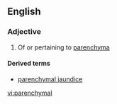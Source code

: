 ==English==

===Adjective===
{{en-adj|-}}

# Of or pertaining to [[parenchyma]]

====Derived terms====
*[[parenchymal jaundice]]

[[vi:parenchymal]]